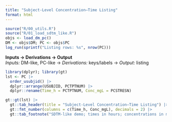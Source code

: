 ```yaml
---
title: "Subject-Level Concentration–Time Listing"
format: html
---
```


```r
source("R/00_utils.R")
source("R/01_load_sdtm_like.R")
objs <- load_dm_pc()
DM <- objs$DM; PC <- objs$PC
log_run(sprintf("Listing rows: %s", nrow(PC)))
```

**Inputs → Derivations → Output**  
*Inputs:* DM-like, PC-like → *Derivations:* keys/labels → *Output:* listing

```r
library(dplyr); library(gt)
lst <- PC |>
  order_usubjid() |>
  dplyr::arrange(USUBJID, PCTPTNUM) |>
  dplyr::rename(Time_h = PCTPTNUM, Conc_mgL = PCSTRESN)

gt::gt(lst) |>
  gt::tab_header(title = "Subject-Level Concentration–Time Listing") |>
  gt::fmt_number(columns = c(Time_h, Conc_mgL), decimals = 2) |>
  gt::tab_footnote("SDTM-like demo; times in hours; concentrations in mg/L.")
```
